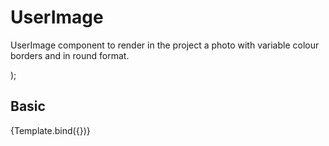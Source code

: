 
<Meta title="Components/Content/UserPhoto" component={UserPhoto} />

# UserImage

UserImage component to render in the project a photo with variable colour borders and in round format. 

<Props of={UserPhoto} />

  <UserPhoto imageSrc={args.imageSrc} borderColor={args.borderColor} />
);

## Basic

<Canvas>
  <Story
    name="Basic"
    args={{
      imageSrc:
        'https://images.unsplash.com/photo-1570295999919-56ceb5ecca61?ixlib=rb-4.0.3&ixid=MnwxMjA3fDB8MHxwaG90by1wYWdlfHx8fGVufDB8fHx8&auto=format&fit=crop&w=880&q=80',
      borderColor: 'red',
    }}
  >
    {Template.bind({})}
  </Story>
</Canvas>

<ArgsTable story="Basic" />
